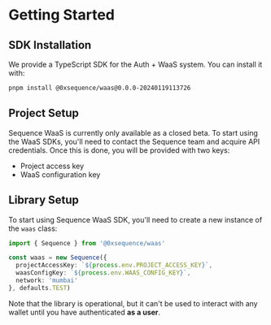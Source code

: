 # Getting Started

## SDK Installation

We provide a TypeScript SDK for the Auth + WaaS system. You can install it with:

```bash
pnpm install @0xsequence/waas@0.0.0-20240119113726
```

## Project Setup

Sequence WaaS is currently only available as a closed beta. To start using the WaaS SDKs, you'll need to contact the Sequence team and acquire API credentials. Once this is done, you will be provided with two keys:

- Project access key
- WaaS configuration key

## Library Setup

To start using Sequence WaaS SDK, you'll need to create a new instance of the `waas` class:

```typescript
import { Sequence } from '@0xsequence/waas'

const waas = new Sequence({
  projectAccessKey: `${process.env.PROJECT_ACCESS_KEY}`,
  waasConfigKey: `${process.env.WAAS_CONFIG_KEY}`,
  network: 'mumbai'
}, defaults.TEST)
```

Note that the library is operational, but it can't be used to interact with any wallet until you have authenticated **as a user**.
